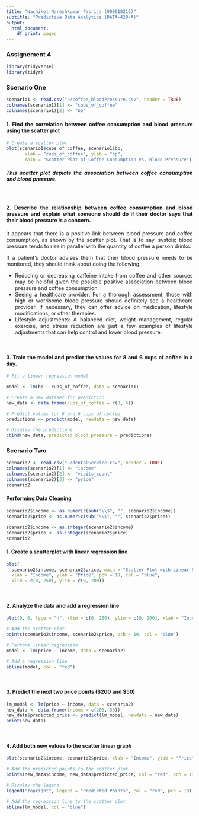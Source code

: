 ---
title: "Nachiket Nareshkumar Pasrija (000918216)"
subtitle: "Predictive Data Analytics (DATA-420-A)"
output:
  html_document:
    df_print: paged
---
<style>
body {
text-align: justify}
</style>

### __Assignement 4__

```{r,message=FALSE}
library(tidyverse)
library(tidyr)
```

### __Scenario One__
```{r,message=FALSE}
scenario1 <- read.csv("~/coffee_bloodPressure.csv", header = TRUE)
colnames(scenario1)[1] <- "cups_of_coffee"
colnames(scenario1)[2] <- "bp"
```

#### __1. Find the correlation between coffee consumption and blood pressure using the scatter plot__
```{r,message=FALSE}
# Create a scatter plot
plot(scenario1$cups_of_coffee, scenario1$bp, 
       xlab = "cups_of_coffee", ylab = "bp", 
       main = "Scatter Plot of Coffee Consumption vs. Blood Pressure")
```

##### __This scatter plot depicts the association between coffee consumption and blood pressure.__

<br>

#### __2. Describe the relationship between coffee consumption and blood pressure and explain what someone should do if their doctor says that their blood pressure is a concern.__

It appears that there is a positive link between blood pressure and coffee consumption, as shown by the scatter plot. That is to say, systolic blood pressure tends to rise in parallel with the quantity of coffee a person drinks. 

If a patient's doctor advises them that their blood pressure needs to be monitored, they should think about doing the following:

* Reducing or decreasing caffeine intake from coffee and other sources may be helpful given the possible positive association between blood pressure and coffee consumption.
* Seeing a healthcare provider: For a thorough assessment, those with high or worrisome blood pressure should definitely see a healthcare provider. If necessary, they can offer advice on medication, lifestyle modifications, or other therapies.
* Lifestyle adjustments: A balanced diet, weight management, regular exercise, and stress reduction are just a few examples of lifestyle adjustments that can help control and lower blood pressure.

<br>  

#### __3. Train the model and predict the values for 8 and 6 cups of coffee in a day.__
```{r,message=FALSE}

# Fit a linear regression model

model <- lm(bp ~ cups_of_coffee, data = scenario1)

# Create a new dataset for prediction
new_data <- data.frame(cups_of_coffee = c(8, 6))

# Predict values for 8 and 6 cups of coffee
predictions <- predict(model, newdata = new_data)

# Display the predictions
cbind(new_data, predicted_blood_pressure = predictions)

```

### __Scenario Two__

```{r,message=FALSE}
scenario2 <- read.csv("~/dentalService.csv", header = TRUE)
colnames(scenario2)[1] <- "income"
colnames(scenario2)[2] <- "visits_count"
colnames(scenario2)[3] <- "price"
scenario2
```
#### __Performing Data Cleaning__
```{r,message=FALSE}
scenario2$income <- as.numeric(sub("\\$", "", scenario2$income))
scenario2$price <- as.numeric(sub("\\$", "", scenario2$price))

scenario2$income <- as.integer(scenario2$income)
scenario2$price <- as.integer(scenario2$price)
scenario2

```

#### __1. Create a scatterplot with linear regression line__
```{r,message=FALSE}
plot(
  scenario2$income, scenario2$price, main = "Scatter Plot with Linear Progression",
  xlab = "Income", ylab = "Price", pch = 19, col = "blue",
  xlim = c(0, 250), ylim = c(0, 200))
```

<br>

#### __2. Analyze the data and add a regression line__
```{r,message=FALSE}
plot(0, 0, type = "n", xlim = c(0, 250), ylim = c(0, 200), xlab = "Income", ylab = "Price")

# Add the scatter plot
points(scenario2$income, scenario2$price, pch = 19, col = "blue")

# Perform linear regression
model <- lm(price ~ income, data = scenario2)

# Add a regression line
abline(model, col = "red")
```

<br>


#### __3. Predict the next two price points ($200 and $50)__

```{r,message=FALSE}
lm_model <- lm(price ~ income, data = scenario2)
new_data <- data.frame(income = c(200, 50))
new_data$predicted_price <- predict(lm_model, newdata = new_data)
print(new_data)
```
<br>

#### __4. Add both new values to the scatter linear graph__
```{r,message=FALSE}
plot(scenario2$income, scenario2$price, xlab = "Income", ylab = "Price", main = "Scatter Plot with Predicted Points", xlim = c(0, 250), ylim = c(0, 200))

# Add the predicted points to the scatter plot
points(new_data$income, new_data$predicted_price, col = "red", pch = 19)

# Display the legend
legend("topright", legend = "Predicted Points", col = "red", pch = 19)

# Add the regression line to the scatter plot
abline(lm_model, col = "blue")
```


